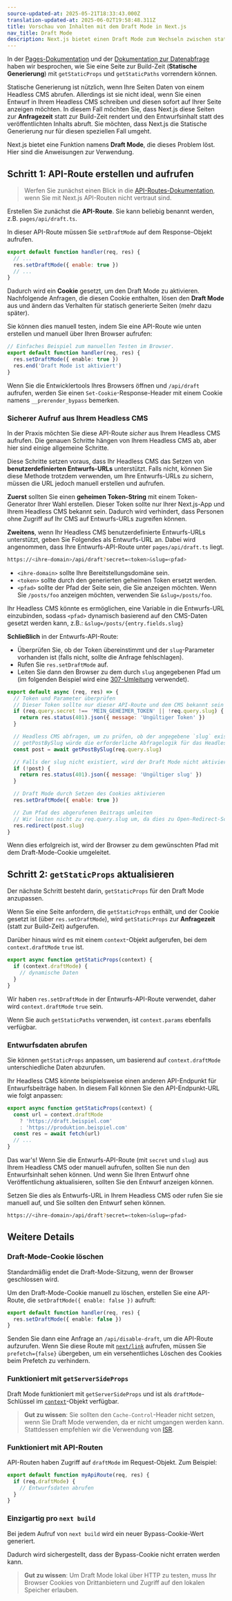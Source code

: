 ```yaml
---
source-updated-at: 2025-05-21T18:33:43.000Z
translation-updated-at: 2025-06-02T19:58:48.311Z
title: Vorschau von Inhalten mit dem Draft Mode in Next.js
nav_title: Draft Mode
description: Next.js bietet einen Draft Mode zum Wechseln zwischen statischen und dynamischen Seiten. Erfahren Sie, wie er mit dem Pages Router funktioniert.
---
```


In der [Pages-Dokumentation](/docs/pages/building-your-application/routing/pages-and-layouts) und der [Dokumentation zur Datenabfrage](/docs/pages/building-your-application/data-fetching) haben wir besprochen, wie Sie eine Seite zur Build-Zeit (**Statische Generierung**) mit `getStaticProps` und `getStaticPaths` vorrendern können.

Statische Generierung ist nützlich, wenn Ihre Seiten Daten von einem Headless CMS abrufen. Allerdings ist sie nicht ideal, wenn Sie einen Entwurf in Ihrem Headless CMS schreiben und diesen sofort auf Ihrer Seite anzeigen möchten. In diesem Fall möchten Sie, dass Next.js diese Seiten zur **Anfragezeit** statt zur Build-Zeit rendert und den Entwurfsinhalt statt des veröffentlichten Inhalts abruft. Sie möchten, dass Next.js die Statische Generierung nur für diesen speziellen Fall umgeht.

Next.js bietet eine Funktion namens **Draft Mode**, die dieses Problem löst. Hier sind die Anweisungen zur Verwendung.

## Schritt 1: API-Route erstellen und aufrufen

> Werfen Sie zunächst einen Blick in die [API-Routes-Dokumentation](/docs/pages/building-your-application/routing/api-routes), wenn Sie mit Next.js API-Routen nicht vertraut sind.

Erstellen Sie zunächst die **API-Route**. Sie kann beliebig benannt werden, z.B. `pages/api/draft.ts`.

In dieser API-Route müssen Sie `setDraftMode` auf dem Response-Objekt aufrufen.

```js
export default function handler(req, res) {
  // ...
  res.setDraftMode({ enable: true })
  // ...
}
```

Dadurch wird ein **Cookie** gesetzt, um den Draft Mode zu aktivieren. Nachfolgende Anfragen, die diesen Cookie enthalten, lösen den **Draft Mode** aus und ändern das Verhalten für statisch generierte Seiten (mehr dazu später).

Sie können dies manuell testen, indem Sie eine API-Route wie unten erstellen und manuell über Ihren Browser aufrufen:

```ts filename="pages/api/draft.ts"
// Einfaches Beispiel zum manuellen Testen im Browser.
export default function handler(req, res) {
  res.setDraftMode({ enable: true })
  res.end('Draft Mode ist aktiviert')
}
```

Wenn Sie die Entwicklertools Ihres Browsers öffnen und `/api/draft` aufrufen, werden Sie einen `Set-Cookie`-Response-Header mit einem Cookie namens `__prerender_bypass` bemerken.

### Sicherer Aufruf aus Ihrem Headless CMS

In der Praxis möchten Sie diese API-Route _sicher_ aus Ihrem Headless CMS aufrufen. Die genauen Schritte hängen von Ihrem Headless CMS ab, aber hier sind einige allgemeine Schritte.

Diese Schritte setzen voraus, dass Ihr Headless CMS das Setzen von **benutzerdefinierten Entwurfs-URLs** unterstützt. Falls nicht, können Sie diese Methode trotzdem verwenden, um Ihre Entwurfs-URLs zu sichern, müssen die URL jedoch manuell erstellen und aufrufen.

**Zuerst** sollten Sie einen **geheimen Token-String** mit einem Token-Generator Ihrer Wahl erstellen. Dieser Token sollte nur Ihrer Next.js-App und Ihrem Headless CMS bekannt sein. Dadurch wird verhindert, dass Personen ohne Zugriff auf Ihr CMS auf Entwurfs-URLs zugreifen können.

**Zweitens**, wenn Ihr Headless CMS benutzerdefinierte Entwurfs-URLs unterstützt, geben Sie Folgendes als Entwurfs-URL an. Dabei wird angenommen, dass Ihre Entwurfs-API-Route unter `pages/api/draft.ts` liegt.

```bash filename="Terminal"
https://<ihre-domain>/api/draft?secret=<token>&slug=<pfad>
```

- `<ihre-domain>` sollte Ihre Bereitstellungsdomäne sein.
- `<token>` sollte durch den generierten geheimen Token ersetzt werden.
- `<pfad>` sollte der Pfad der Seite sein, die Sie anzeigen möchten. Wenn Sie `/posts/foo` anzeigen möchten, verwenden Sie `&slug=/posts/foo`.

Ihr Headless CMS könnte es ermöglichen, eine Variable in die Entwurfs-URL einzubinden, sodass `<pfad>` dynamisch basierend auf den CMS-Daten gesetzt werden kann, z.B.: `&slug=/posts/{entry.fields.slug}`

**Schließlich** in der Entwurfs-API-Route:

- Überprüfen Sie, ob der Token übereinstimmt und der `slug`-Parameter vorhanden ist (falls nicht, sollte die Anfrage fehlschlagen).
- Rufen Sie `res.setDraftMode` auf.
- Leiten Sie dann den Browser zu dem durch `slug` angegebenen Pfad um (im folgenden Beispiel wird eine [307-Umleitung](https://developer.mozilla.org/docs/Web/HTTP/Status/307) verwendet).

```js
export default async (req, res) => {
  // Token und Parameter überprüfen
  // Dieser Token sollte nur dieser API-Route und dem CMS bekannt sein
  if (req.query.secret !== 'MEIN_GEHEIMER_TOKEN' || !req.query.slug) {
    return res.status(401).json({ message: 'Ungültiger Token' })
  }

  // Headless CMS abfragen, um zu prüfen, ob der angegebene `slug` existiert
  // getPostBySlug würde die erforderliche Abfragelogik für das Headless CMS implementieren
  const post = await getPostBySlug(req.query.slug)

  // Falls der slug nicht existiert, wird der Draft Mode nicht aktiviert
  if (!post) {
    return res.status(401).json({ message: 'Ungültiger slug' })
  }

  // Draft Mode durch Setzen des Cookies aktivieren
  res.setDraftMode({ enable: true })

  // Zum Pfad des abgerufenen Beitrags umleiten
  // Wir leiten nicht zu req.query.slug um, da dies zu Open-Redirect-Schwachstellen führen könnte
  res.redirect(post.slug)
}
```

Wenn dies erfolgreich ist, wird der Browser zu dem gewünschten Pfad mit dem Draft-Mode-Cookie umgeleitet.

## Schritt 2: `getStaticProps` aktualisieren

Der nächste Schritt besteht darin, `getStaticProps` für den Draft Mode anzupassen.

Wenn Sie eine Seite anfordern, die `getStaticProps` enthält, und der Cookie gesetzt ist (über `res.setDraftMode`), wird `getStaticProps` zur **Anfragezeit** (statt zur Build-Zeit) aufgerufen.

Darüber hinaus wird es mit einem `context`-Objekt aufgerufen, bei dem `context.draftMode` `true` ist.

```js
export async function getStaticProps(context) {
  if (context.draftMode) {
    // dynamische Daten
  }
}
```

Wir haben `res.setDraftMode` in der Entwurfs-API-Route verwendet, daher wird `context.draftMode` `true` sein.

Wenn Sie auch `getStaticPaths` verwenden, ist `context.params` ebenfalls verfügbar.

### Entwurfsdaten abrufen

Sie können `getStaticProps` anpassen, um basierend auf `context.draftMode` unterschiedliche Daten abzurufen.

Ihr Headless CMS könnte beispielsweise einen anderen API-Endpunkt für Entwurfsbeiträge haben. In diesem Fall können Sie den API-Endpunkt-URL wie folgt anpassen:

```js
export async function getStaticProps(context) {
  const url = context.draftMode
    ? 'https://draft.beispiel.com'
    : 'https://produktion.beispiel.com'
  const res = await fetch(url)
  // ...
}
```

Das war's! Wenn Sie die Entwurfs-API-Route (mit `secret` und `slug`) aus Ihrem Headless CMS oder manuell aufrufen, sollten Sie nun den Entwurfsinhalt sehen können. Und wenn Sie Ihren Entwurf ohne Veröffentlichung aktualisieren, sollten Sie den Entwurf anzeigen können.

Setzen Sie dies als Entwurfs-URL in Ihrem Headless CMS oder rufen Sie sie manuell auf, und Sie sollten den Entwurf sehen können.

```bash filename="Terminal"
https://<ihre-domain>/api/draft?secret=<token>&slug=<pfad>
```

## Weitere Details

### Draft-Mode-Cookie löschen

Standardmäßig endet die Draft-Mode-Sitzung, wenn der Browser geschlossen wird.

Um den Draft-Mode-Cookie manuell zu löschen, erstellen Sie eine API-Route, die `setDraftMode({ enable: false })` aufruft:

```ts filename="pages/api/disable-draft.ts"
export default function handler(req, res) {
  res.setDraftMode({ enable: false })
}
```

Senden Sie dann eine Anfrage an `/api/disable-draft`, um die API-Route aufzurufen. Wenn Sie diese Route mit [`next/link`](/docs/pages/api-reference/components/link) aufrufen, müssen Sie `prefetch={false}` übergeben, um ein versehentliches Löschen des Cookies beim Prefetch zu verhindern.

### Funktioniert mit `getServerSideProps`

Draft Mode funktioniert mit `getServerSideProps` und ist als `draftMode`-Schlüssel im [`context`](/docs/pages/api-reference/functions/get-server-side-props#context-parameter)-Objekt verfügbar.

> **Gut zu wissen**: Sie sollten den `Cache-Control`-Header nicht setzen, wenn Sie Draft Mode verwenden, da er nicht umgangen werden kann. Stattdessen empfehlen wir die Verwendung von [ISR](/docs/pages/guides/incremental-static-regeneration).

### Funktioniert mit API-Routen

API-Routen haben Zugriff auf `draftMode` im Request-Objekt. Zum Beispiel:

```js
export default function myApiRoute(req, res) {
  if (req.draftMode) {
    // Entwurfsdaten abrufen
  }
}
```

### Einzigartig pro `next build`

Bei jedem Aufruf von `next build` wird ein neuer Bypass-Cookie-Wert generiert.

Dadurch wird sichergestellt, dass der Bypass-Cookie nicht erraten werden kann.

> **Gut zu wissen**: Um Draft Mode lokal über HTTP zu testen, muss Ihr Browser Cookies von Drittanbietern und Zugriff auf den lokalen Speicher erlauben.